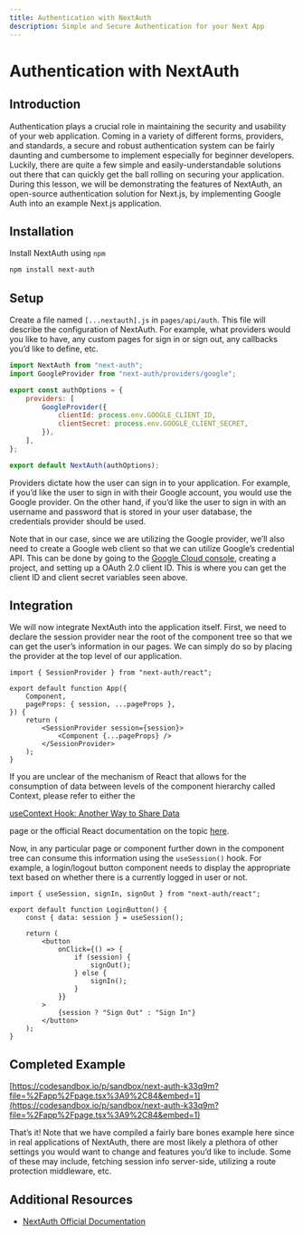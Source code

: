 ```yaml
---
title: Authentication with NextAuth
description: Simple and Secure Authentication for your Next App
---
```


# Authentication with NextAuth

## Introduction

Authentication plays a crucial role in maintaining the security and usability of your web application. Coming in a variety of different forms, providers, and standards, a secure and robust authentication system can be fairly daunting and cumbersome to implement especially for beginner developers. Luckily, there are quite a few simple and easily-understandable solutions out there that can quickly get the ball rolling on securing your application. During this lesson, we will be demonstrating the features of NextAuth, an open-source authentication solution for Next.js, by implementing Google Auth into an example Next.js application.

## Installation

Install NextAuth using `npm`

```bash
npm install next-auth
```

## Setup

Create a file named `[...nextauth].js` in `pages/api/auth`. This file will describe the configuration of NextAuth. For example, what providers would you like to have, any custom pages for sign in or sign out, any callbacks you’d like to define, etc.

```jsx
import NextAuth from "next-auth";
import GoogleProvider from "next-auth/providers/google";

export const authOptions = {
    providers: [
        GoogleProvider({
            clientId: process.env.GOOGLE_CLIENT_ID,
            clientSecret: process.env.GOOGLE_CLIENT_SECRET,
        }),
    ],
};

export default NextAuth(authOptions);
```

Providers dictate how the user can sign in to your application. For example, if you’d like the user to sign in with their Google account, you would use the Google provider. On the other hand, if you’d like the user to sign in with an username and password that is stored in your user database, the credentials provider should be used.

Note that in our case, since we are utilizing the Google provider, we’ll also need to create a Google web client so that we can utilize Google’s credential API. This can be done by going to the [Google Cloud console](https://console.cloud.google.com/getting-started), creating a project, and setting up a OAuth 2.0 client ID. This is where you can get the client ID and client secret variables seen above.

## Integration

We will now integrate NextAuth into the application itself. First, we need to declare the session provider near the root of the component tree so that we can get the user’s information in our pages. We can simply do so by placing the provider at the top level of our application.

```tsx
import { SessionProvider } from "next-auth/react";

export default function App({
    Component,
    pageProps: { session, ...pageProps },
}) {
    return (
        <SessionProvider session={session}>
            <Component {...pageProps} />
        </SessionProvider>
    );
}
```

If you are unclear of the mechanism of React that allows for the consumption of data between levels of the component hierarchy called Context, please refer to either the

[useContext Hook: Another Way to Share Data](./useContext)

page or the official React documentation on the topic [here](https://react.dev/learn/passing-data-deeply-with-context).

Now, in any particular page or component further down in the component tree can consume this information using the `useSession()` hook. For example, a login/logout button component needs to display the appropriate text based on whether there is a currently logged in user or not.

```tsx
import { useSession, signIn, signOut } from "next-auth/react";

export default function LoginButton() {
    const { data: session } = useSession();

    return (
        <button
            onClick={() => {
                if (session) {
                    signOut();
                } else {
                    signIn();
                }
            }}
        >
            {session ? "Sign Out" : "Sign In"}
        </button>
    );
}
```

## Completed Example

[https://codesandbox.io/p/sandbox/next-auth-k33q9m?file=%2Fapp%2Fpage.tsx%3A9%2C84&embed=1](https://codesandbox.io/p/sandbox/next-auth-k33q9m?file=%2Fapp%2Fpage.tsx%3A9%2C84&embed=1)

That’s it! Note that we have compiled a fairly bare bones example here since in real applications of NextAuth, there are most likely a plethora of other settings you would want to change and features you’d like to include. Some of these may include, fetching session info server-side, utilizing a route protection middleware, etc.

## Additional Resources

-   [NextAuth Official Documentation](https://next-auth.js.org/getting-started/introduction)
